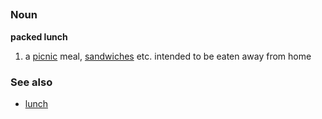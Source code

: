 =={{en}}==
===Noun===
'''packed lunch'''
#a [[picnic]] meal, [[sandwich]]es etc. intended to be eaten away from home

===See also===
*[[lunch]]